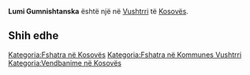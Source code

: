 {{Fshat në 
 | Emri                = Lumi Gumnishtanska
 | EmriAlt                = 
 | NAME_SHORT_FORM=      
 | NAME_GENERIC=      Lumi
 | NAME_SORT_NAME_RO=      LUMIGUMNISHTANSKA
 | FULL_NAME_RO = Lumi Gumnishtanska
 | FULL_NAME_ND_RO=Lumi Gumnishtanska
 | SORT_NAME_RG=GUMNISHTANSKA LUMI
 | FULL_NAME_RG=Gumnishtanska, Lumi
 | FULL_NAME_ND_RG=Gumnishtanska, Lumi
 | SRP_NAME_SHORT_FORM=      
 | SRP_NAME_GENERIC=      
 | SRP_NAME_SORT_NAME_RO=      
 | SRP_FULL_NAME_RO = 
 | SRP_FULL_NAME_ND_RO=
 | SRP_SORT_NAME_RG=
 | SRP_FULL_NAME_RG=
 | SRP_FULL_NAME_ND_RG=
 | Emri (Rasa dhanore) = 
 | Figura              = 
 | Shteti              = Kosovo
 | Komuna              = Vushtrri
 | Kodi postar         = 
 | Sipërfaqja          = 

 | Popullsia           = 

 | Regj. i popullsisë  = 
 | Dend. e popullsisë  = 
 | Faqja zyrtare       = 
 <!--- Koordinatat ----> 
 | Gjerësia            = 42.878862
 | Gjatësia            = 21.00428
 | Lartësia            = 
}}
'''Lumi Gumnishtanska''' është një [[]] në [[Vushtrri]] të [[Kosovës]].

<!-- == Gjeografia == -->
<!-- == Historia == -->
<!-- == Demografia == -->
== Shih edhe ==
{{Komuna Vushtrri}}
{{Kosovo-Administrata-Cung}}

[[Kategoria:Fshatra në Kosovës]]
[[Kategoria:Fshatra në Kommunes Vushtrri]]
[[Kategoria:Vendbanime në Kosovës]]